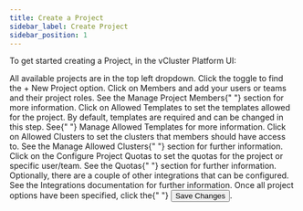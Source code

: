 ```yaml
---
title: Create a Project
sidebar_label: Create Project
sidebar_position: 1
---
```



To get started creating a Project, in the vCluster Platform UI:

<Flow id="create-project-ui">
  <Step>
    All available projects are in the top left dropdown. Click the toggle to find the <Label>+ New Project</Label> option.
  </Step>
   <Step>
    Click on <NavStep>Members</NavStep> and add your users or teams and
    their project roles. See the <Link to="../users-permissions/managing-permissions">Manage Project Members</Link>{" "}
    section for more information.
  </Step>
  <Step>
    Click on <NavStep>Allowed Templates</NavStep> to set the templates
    allowed for the project. By default, templates are required and can be changed in this step. See{" "}
    <Link to="./templates">Manage Allowed Templates</Link> for more information.
  </Step>
  <Step>
    Click on <NavStep>Allowed Clusters</NavStep> to set the clusters that
    members should have access to. See the <Link to="./clusters">Manage Allowed Clusters</Link>{" "}
    section for further information.
  </Step>
  <Step>
    Click on the <NavStep>Configure Project Quotas</NavStep> to set the quotas
    for the project or specific user/team. See the <Link to="./quotas">Quotas</Link>{" "}
    section for further information.
  </Step>
  <Step>
    Optionally, there are a couple of other integrations that can be configured. See
    the <Link to="../../integrations/argocd">Integrations</Link> documentation for further information.
  </Step>
  <Step>
    Once all project options have been specified, click the{" "}
    <Button>Save Changes</Button>.
  </Step>
</Flow>
